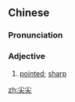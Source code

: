 ==Chinese==
{{zh-forms}}

===Pronunciation===
{{zh-pron
|m=jiānjiān
|c=zim1 zim1
|h=pfs=chiâm-chiâm
|mn=chiam-chiam
|cat=a
}}

===Adjective===
{{zh-adj}}

# [[pointed]]; [[sharp]]

[[zh:尖尖]]